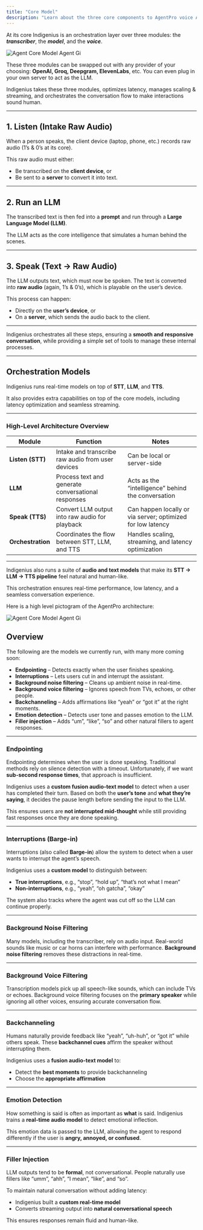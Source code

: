 ```yaml
---
title: "Core Model"
description: "Learn about the three core components to AgentPro voice AI pipeline."
---
```


At its core Indigenius is an orchestration layer over three modules: the **_transcriber_**, the **_model_**, and the **_voice_**.

![Agent Core Model Agent Gi](/images/core-model.png)

These three modules can be swapped out with any provider of your choosing: **OpenAI, Groq, Deepgram, ElevenLabs**, etc. You can even plug in your own server to act as the LLM.

Indigenius takes these three modules, optimizes latency, manages scaling & streaming, and orchestrates the conversation flow to make interactions sound human.

---

## 1. Listen (Intake Raw Audio)

When a person speaks, the client device (laptop, phone, etc.) records raw audio (1’s & 0’s at its core).  

This raw audio must either:

- Be transcribed on the **client device**, or  
- Be sent to a **server** to convert it into text.

---

## 2. Run an LLM

The transcribed text is then fed into a **prompt** and run through a **Large Language Model (LLM)**.  

The LLM acts as the core intelligence that simulates a human behind the scenes.

---

## 3. Speak (Text → Raw Audio)

The LLM outputs text, which must now be spoken. The text is converted into **raw audio** (again, 1’s & 0’s), which is playable on the user’s device.  

This process can happen:

- Directly on the **user’s device**, or  
- On a **server**, which sends the audio back to the client.

---

Indigenius orchestrates all these steps, ensuring a **smooth and responsive conversation**, while providing a simple set of tools to manage these internal processes.

---

## Orchestration Models

Indigenius runs real-time models on top of **STT**, **LLM**, and **TTS**.  

It also provides extra capabilities on top of the core models, including latency optimization and seamless streaming.

---

### High-Level Architecture Overview

| Module   | Function                                                                                   | Notes                                                                                       |
|---------|--------------------------------------------------------------------------------------------|--------------------------------------------------------------------------------------------|
| **Listen (STT)** | Intake and transcribe raw audio from user devices                                       | Can be local or server-side                                                               |
| **LLM**         | Process text and generate conversational responses                                       | Acts as the “intelligence” behind the conversation                                        |
| **Speak (TTS)** | Convert LLM output into raw audio for playback                                         | Can happen locally or via server; optimized for low latency                                |
| **Orchestration** | Coordinates the flow between STT, LLM, and TTS                                        | Handles scaling, streaming, and latency optimization                                       |

---

Indigenius also runs a suite of **audio and text models** that make its **STT → LLM → TTS pipeline** feel natural and human-like.

This orchestration ensures real-time performance, low latency, and a seamless conversation experience.

Here is a high level pictogram of the AgentPro architecture:

![Agent Core Model Agent Gi](/images/core-model-high-level-pic.png)


## Overview

The following are the models we currently run, with many more coming soon:

- **Endpointing** – Detects exactly when the user finishes speaking.  
- **Interruptions** – Lets users cut in and interrupt the assistant.  
- **Background noise filtering** – Cleans up ambient noise in real-time.  
- **Background voice filtering** – Ignores speech from TVs, echoes, or other people.  
- **Backchanneling** – Adds affirmations like “yeah” or “got it” at the right moments.  
- **Emotion detection** – Detects user tone and passes emotion to the LLM.  
- **Filler injection** – Adds “um”, “like”, “so” and other natural fillers to agent responses.  

---

### Endpointing

Endpointing determines when the user is done speaking. Traditional methods rely on silence detection with a timeout. Unfortunately, if we want **sub-second response times**, that approach is insufficient.

Indigenius uses a **custom fusion audio-text model** to detect when a user has completed their turn. Based on both the **user’s tone** and **what they’re saying**, it decides the pause length before sending the input to the LLM.

This ensures users are **not interrupted mid-thought** while still providing fast responses once they are done speaking.

---

### Interruptions (Barge-in)

Interruptions (also called **Barge-in**) allow the system to detect when a user wants to interrupt the agent’s speech.

Indigenius uses a **custom model** to distinguish between:

- **True interruptions**, e.g., “stop”, “hold up”, “that’s not what I mean”  
- **Non-interruptions**, e.g., “yeah”, “oh gatcha”, “okay”  

The system also tracks where the agent was cut off so the LLM can continue properly.

---

### Background Noise Filtering

Many models, including the transcriber, rely on audio input. Real-world sounds like music or car horns can interfere with performance. **Background noise filtering** removes these distractions in real-time.

---

### Background Voice Filtering

Transcription models pick up all speech-like sounds, which can include TVs or echoes. Background voice filtering focuses on the **primary speaker** while ignoring all other voices, ensuring accurate conversation flow.

---

### Backchanneling

Humans naturally provide feedback like “yeah”, “uh-huh”, or “got it” while others speak. These **backchannel cues** affirm the speaker without interrupting them.

Indigenius uses a **fusion audio-text model** to:

- Detect the **best moments** to provide backchanneling  
- Choose the **appropriate affirmation**  

---

### Emotion Detection

How something is said is often as important as **what** is said. Indigenius trains a **real-time audio model** to detect emotional inflection.

This emotion data is passed to the LLM, allowing the agent to respond differently if the user is **angry, annoyed, or confused**.

---

### Filler Injection

LLM outputs tend to be **formal**, not conversational. People naturally use fillers like “umm”, “ahh”, “I mean”, “like”, and “so”.

To maintain natural conversation without adding latency:

- Indigenius built a **custom real-time model**  
- Converts streaming output into **natural conversational speech**  

This ensures responses remain fluid and human-like.
